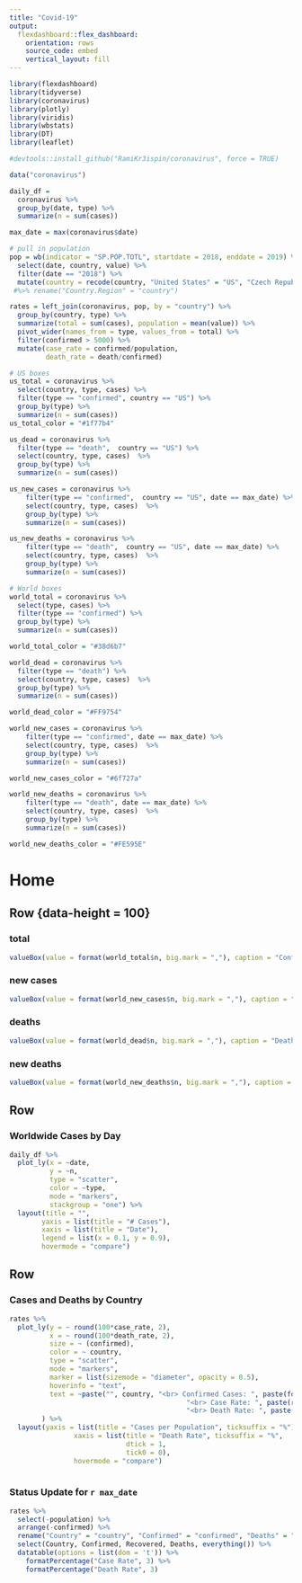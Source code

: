 ```yaml
---
title: "Covid-19"
output: 
  flexdashboard::flex_dashboard:
    orientation: rows
    source_code: embed
    vertical_layout: fill
---
```


```r
library(flexdashboard)
library(tidyverse)
library(coronavirus)
library(plotly)
library(viridis)
library(wbstats)
library(DT)
library(leaflet)

#devtools::install_github("RamiKr3ispin/coronavirus", force = TRUE)

data("coronavirus")

daily_df = 
  coronavirus %>% 
  group_by(date, type) %>% 
  summarize(n = sum(cases)) 

max_date = max(coronavirus$date) 

# pull in population
pop = wb(indicator = "SP.POP.TOTL", startdate = 2018, enddate = 2019) %>% 
  select(date, country, value) %>% 
  filter(date == "2018") %>% 
  mutate(country = recode(country, "United States" = "US", "Czech Republic" = "Czechia", "Korea, Rep." = "Korea, South", "Iran, Islamic Rep." = "Iran", "Russian Federation" = "Russia")) 
 #%>% rename("Country.Region" = "country")

rates = left_join(coronavirus, pop, by = "country") %>% 
  group_by(country, type) %>% 
  summarize(total = sum(cases), population = mean(value)) %>% 
  pivot_wider(names_from = type, values_from = total) %>% 
  filter(confirmed > 5000) %>% 
  mutate(case_rate = confirmed/population, 
         death_rate = death/confirmed) 

# US boxes
us_total = coronavirus %>% 
  select(country, type, cases) %>% 
  filter(type == "confirmed", country == "US") %>% 
  group_by(type) %>% 
  summarize(n = sum(cases))
us_total_color = "#1f77b4"

us_dead = coronavirus %>% 
  filter(type == "death",  country == "US") %>% 
  select(country, type, cases)  %>% 
  group_by(type) %>% 
  summarize(n = sum(cases))

us_new_cases = coronavirus %>% 
    filter(type == "confirmed",  country == "US", date == max_date) %>% 
    select(country, type, cases)  %>% 
    group_by(type) %>% 
    summarize(n = sum(cases))

us_new_deaths = coronavirus %>% 
    filter(type == "death",  country == "US", date == max_date) %>% 
    select(country, type, cases)  %>% 
    group_by(type) %>% 
    summarize(n = sum(cases))

# World boxes
world_total = coronavirus %>% 
  select(type, cases) %>% 
  filter(type == "confirmed") %>% 
  group_by(type) %>% 
  summarize(n = sum(cases))

world_total_color = "#38d6b7"

world_dead = coronavirus %>% 
  filter(type == "death") %>% 
  select(country, type, cases)  %>% 
  group_by(type) %>% 
  summarize(n = sum(cases))

world_dead_color = "#FF9754"

world_new_cases = coronavirus %>% 
    filter(type == "confirmed", date == max_date) %>% 
    select(country, type, cases)  %>% 
    group_by(type) %>% 
    summarize(n = sum(cases))

world_new_cases_color = "#6f727a"

world_new_deaths = coronavirus %>% 
    filter(type == "death", date == max_date) %>% 
    select(country, type, cases)  %>% 
    group_by(type) %>% 
    summarize(n = sum(cases))

world_new_deaths_color = "#FE595E"

```

Home
======================================================================
Row {data-height = 100}
-----------------------------------------------------------------------
### total {.value-box}
```r
valueBox(value = format(world_total$n, big.mark = ","), caption = "Confirmed Cases", color = world_total_color, icon = "fas fa-thermometer-half")
```

### new cases {.value-box}
```r
valueBox(value = format(world_new_cases$n, big.mark = ","), caption = "New Cases", color = world_new_cases_color, icon = "fas fa-thermometer-full")
```

### deaths {.value-box}
```r
valueBox(value = format(world_dead$n, big.mark = ","), caption = "Deaths", color = world_dead_color)
```


### new deaths {.value-box}
```r
valueBox(value = format(world_new_deaths$n, big.mark = ","), caption = "New Deaths", color = world_new_deaths_color)
```

Row
-----------------------------------------------------------------------

### Worldwide Cases by Day

```r
daily_df %>% 
  plot_ly(x = ~date, 
          y = ~n, 
          type = "scatter", 
          color = ~type, 
          mode = "markers", 
          stackgroup = "one") %>% 
  layout(title = "",
        yaxis = list(title = "# Cases"),
        xaxis = list(title = "Date"),
        legend = list(x = 0.1, y = 0.9),
        hovermode = "compare")

```


Row
-----------------------------------------------------------------------

### Cases and Deaths by Country

```r

rates %>% 
  plot_ly(y = ~ round(100*case_rate, 2), 
          x = ~ round(100*death_rate, 2), 
          size = ~ (confirmed), 
          color = ~ country, 
          type = "scatter", 
          mode = "markers", 
          marker = list(sizemode = "diameter", opacity = 0.5), 
          hoverinfo = "text", 
          text = ~paste("", country, "<br> Confirmed Cases: ", paste(format(confirmed, big.mark = "," )),
                                            "<br> Case Rate: ", paste(round(100 * case_rate, 2), "%", sep = ""),
                                            "<br> Death Rate: ", paste(round(100 * death_rate, 2), "%", sep = ""))
        ) %>% 
  layout(yaxis = list(title = "Cases per Population", ticksuffix = "%"),
                xaxis = list(title = "Death Rate", ticksuffix = "%", 
                             dtick = 1, 
                             tick0 = 0),
                hovermode = "compare")
  

```

### Status Update for `r max_date`

```r

rates %>% 
  select(-population) %>% 
  arrange(-confirmed) %>% 
  rename("Country" = "country", "Confirmed" = "confirmed", "Deaths" = "death", "Case Rate" = "case_rate", "Death Rate" = "death_rate", "Recovered" = "recovered") %>% 
  select(Country, Confirmed, Recovered, Deaths, everything()) %>% 
  datatable(options = list(dom = 't')) %>% 
    formatPercentage("Case Rate", 3) %>% 
    formatPercentage("Death Rate", 3)
  
```


